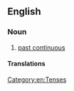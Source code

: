 ==English==

===Noun===
{{en-noun|head=[[past]] [[progressive]]|-}}

# {{lb|en|grammar}} [[past continuous]]

====Translations====
{{trans-see|past progressive|past continuous}}

[[Category:en:Tenses]]